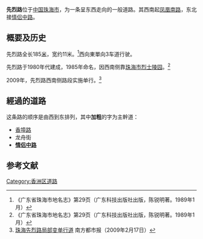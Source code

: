 {{他用
|subject=珠海的先烈路
|other=其他城市的同名道路
|先烈路
|disambig=無
}}
{{Infobox China Road
|路牌类型=Zhuhai (Blue)
|中文道路名称=先　烈　路
|方向=东西
|道路名称拼音=XIANLIE LU
|图片=Xianlie Lu ZH.JPG
|图片说明=先烈路
|道路属性=一般道路
|道路总长度=0.18
|车速限制=30
|行车线数量=單向3[[車道|車道]]
|所在地区=[[珠海市|珠海市]][[香洲區|香洲區]]
|起点=[[凤凰路_(珠海)|凤凰南路]]
|终点=[[情侣路_(珠海)|情侣中路]]
|路段主要建筑=马可波罗大厦<br>渔会酒店<br>星海湾<br>迈豪大厦
}}
'''先烈路'''位于[[中国|中国]][[珠海市|珠海市]]，为一条呈东西走向的一般道路。其西南起[[凤凰路_(珠海)|凤凰南路]]，东北接[[情侣路_(珠海)|情侣中路]]。

== 概要及历史 ==
先烈路全长185[[米_(单位)|米]]，宽约11米。<ref name="dm">《广东省珠海市地名志》第29页（广东科技出版社出版，陈锐明著。1989年1月）</ref>西向東單向3车道行驶。

先烈路于1980年代建成，1985年命名，因西南侧靠[[珠海市烈士陵园|珠海市烈士陵园]]。<ref name="dm">《广东省珠海市地名志》第29页（广东科技出版社出版，陈锐明著。1989年1月）</ref>

2009年，先烈路西南侧路段实施单行。<ref>[http://epaper.oeeee.com/B/html/2009-02/13/content_702298.htm 珠海先烈路局部变单行道] {{Wayback|url=http://epaper.oeeee.com/B/html/2009-02/13/content_702298.htm |date=20141022074350 }}南方都市报（2009年2月17日）</ref>

== 經過的道路 ==
这条路的顺序是由西到东排列，其中'''加粗'''的字为主幹道：
* [[香埠路|香埠路]]
* 龙舟街
* '''[[情侣路_(珠海)|情侣中路]]'''

== 参考文献 ==
{{reflist}}
{{珠海主要道路}}
[[Category:香洲区道路|Category:香洲区道路]]
{{道路小作品}}